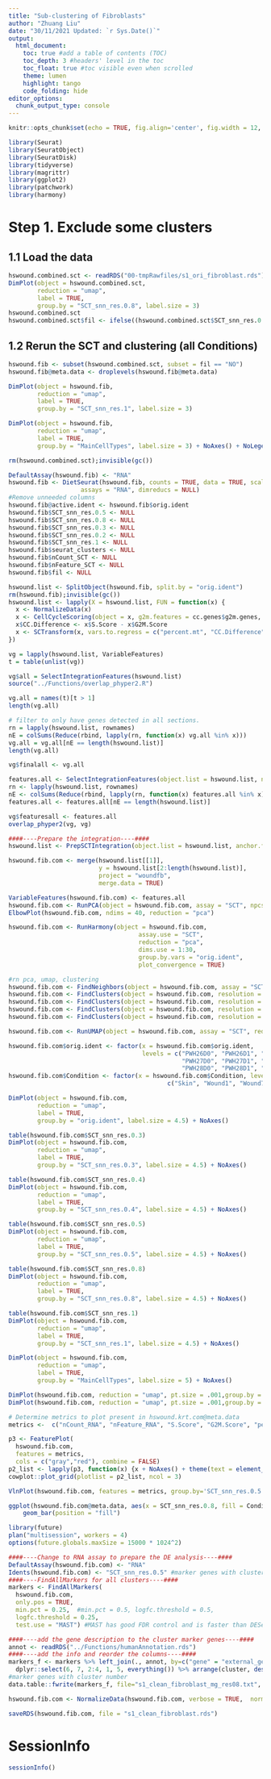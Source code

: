 ```yaml
---
title: "Sub-clustering of Fibroblasts"
author: "Zhuang Liu"
date: "30/11/2021 Updated: `r Sys.Date()`"
output:
  html_document:
    toc: true #add a table of contents (TOC)
    toc_depth: 3 #headers' level in the toc
    toc_float: true #toc visible even when scrolled
    theme: lumen
    highlight: tango
    code_folding: hide
editor_options: 
  chunk_output_type: console
---
```


```r
knitr::opts_chunk$set(echo = TRUE, fig.align='center', fig.width = 12, warning = FALSE, message = FALSE)
```

```r
library(Seurat)
library(SeuratObject)
library(SeuratDisk)
library(tidyverse)
library(magrittr)
library(ggplot2)
library(patchwork)
library(harmony)
```

####################################################
# Step 1. Exclude some clusters
####################################################
## 1.1 Load the data
```r
hswound.combined.sct <- readRDS("00-tmpRawfiles/s1_ori_fibroblast.rds") # or read *normGene.rds file
DimPlot(object = hswound.combined.sct, 
        reduction = "umap", 
        label = TRUE, 
        group.by = "SCT_snn_res.0.8", label.size = 3)
hswound.combined.sct
hswound.combined.sct$fil <- ifelse((hswound.combined.sct$SCT_snn_res.0.8 %in% c(8, 12)), "YES", "NO")
```

## 1.2 Rerun the SCT and clustering (all Conditions)
```r
hswound.fib <- subset(hswound.combined.sct, subset = fil == "NO")
hswound.fib@meta.data <- droplevels(hswound.fib@meta.data)

DimPlot(object = hswound.fib, 
        reduction = "umap", 
        label = TRUE, 
        group.by = "SCT_snn_res.1", label.size = 3)

DimPlot(object = hswound.fib, 
        reduction = "umap", 
        label = TRUE, 
        group.by = "MainCellTypes", label.size = 3) + NoAxes() + NoLegend() + ggtitle("Cell Types")

rm(hswound.combined.sct);invisible(gc())

DefaultAssay(hswound.fib) <- "RNA"
hswound.fib <- DietSeurat(hswound.fib, counts = TRUE, data = TRUE, scale.data = FALSE,
                    assays = "RNA", dimreducs = NULL)
#Remove unneeded columns
hswound.fib@active.ident <- hswound.fib$orig.ident
hswound.fib$SCT_snn_res.0.5 <- NULL
hswound.fib$SCT_snn_res.0.8 <- NULL
hswound.fib$SCT_snn_res.0.3 <- NULL
hswound.fib$SCT_snn_res.0.2 <- NULL
hswound.fib$SCT_snn_res.1 <- NULL
hswound.fib$seurat_clusters <- NULL
hswound.fib$nCount_SCT <- NULL
hswound.fib$nFeature_SCT <- NULL
hswound.fib$fil <- NULL

hswound.list <- SplitObject(hswound.fib, split.by = "orig.ident")
rm(hswound.fib);invisible(gc())
hswound.list <- lapply(X = hswound.list, FUN = function(x) {
  x <- NormalizeData(x)
  x <- CellCycleScoring(object = x, g2m.features = cc.genes$g2m.genes, s.features = cc.genes$s.genes, set.ident = FALSE)
  x$CC.Difference <- x$S.Score - x$G2M.Score
  x <- SCTransform(x, vars.to.regress = c("percent.mt", "CC.Difference"), variable.features.n = 3000, verbose = FALSE, return.only.var.genes = TRUE, method = "glmGamPoi")
})

vg = lapply(hswound.list, VariableFeatures)
t = table(unlist(vg))

vg$all = SelectIntegrationFeatures(hswound.list)
source("../Functions/overlap_phyper2.R")

vg.all = names(t)[t > 1]
length(vg.all)

# filter to only have genes detected in all sections.
rn = lapply(hswound.list, rownames)
nE = colSums(Reduce(rbind, lapply(rn, function(x) vg.all %in% x)))
vg.all = vg.all[nE == length(hswound.list)]
length(vg.all)

vg$finalall <- vg.all

features.all <- SelectIntegrationFeatures(object.list = hswound.list, nfeatures = 2000)
rn <- lapply(hswound.list, rownames) 
nE <- colSums(Reduce(rbind, lapply(rn, function(x) features.all %in% x))) 
features.all <- features.all[nE == length(hswound.list)]

vg$featuresall <- features.all
overlap_phyper2(vg, vg)

####----Prepare the integration----####
hswound.list <- PrepSCTIntegration(object.list = hswound.list, anchor.features = features.all)

hswound.fib.com <- merge(hswound.list[[1]], 
                         y = hswound.list[2:length(hswound.list)],
                         project = "woundfb",
                         merge.data = TRUE)

VariableFeatures(hswound.fib.com) <- features.all
hswound.fib.com <- RunPCA(object = hswound.fib.com, assay = "SCT", npcs = 50, features = VariableFeatures(hswound.fib.com))
ElbowPlot(hswound.fib.com, ndims = 40, reduction = "pca")

hswound.fib.com <- RunHarmony(object = hswound.fib.com,
                                    assay.use = "SCT",
                                    reduction = "pca",
                                    dims.use = 1:30,
                                    group.by.vars = "orig.ident",
                                    plot_convergence = TRUE)

#rn pca, umap, clustering
hswound.fib.com <- FindNeighbors(object = hswound.fib.com, assay = "SCT", reduction = "harmony", dims = 1:30, k.param = 40)
hswound.fib.com <- FindClusters(object = hswound.fib.com, resolution = 1.0)
hswound.fib.com <- FindClusters(object = hswound.fib.com, resolution = 0.3)
hswound.fib.com <- FindClusters(object = hswound.fib.com, resolution = 0.8)
hswound.fib.com <- FindClusters(object = hswound.fib.com, resolution = 0.5)

hswound.fib.com <- RunUMAP(object = hswound.fib.com, assay = "SCT", reduction = "harmony", dims = 1:30, n.neighbors = 40, min.dist = 0.3, n.epochs = 500, spread = 1, learning.rate = 1) #

hswound.fib.com$orig.ident <- factor(x = hswound.fib.com$orig.ident, 
                                     levels = c("PWH26D0", "PWH26D1", "PWH26D7","PWH26D30",
                                                "PWH27D0", "PWH27D1", "PWH27D7","PWH27D30",
                                                "PWH28D0", "PWH28D1", "PWH28D7","PWH28D30"))
hswound.fib.com$Condition <- factor(x = hswound.fib.com$Condition, levels =
                                            c("Skin", "Wound1", "Wound7","Wound30"))

DimPlot(object = hswound.fib.com, 
        reduction = "umap", 
        label = TRUE, 
        group.by = "orig.ident", label.size = 4.5) + NoAxes() 

table(hswound.fib.com$SCT_snn_res.0.3)
DimPlot(object = hswound.fib.com, 
        reduction = "umap", 
        label = TRUE, 
        group.by = "SCT_snn_res.0.3", label.size = 4.5) + NoAxes() 

table(hswound.fib.com$SCT_snn_res.0.4)
DimPlot(object = hswound.fib.com, 
        reduction = "umap", 
        label = TRUE, 
        group.by = "SCT_snn_res.0.4", label.size = 4.5) + NoAxes() 

table(hswound.fib.com$SCT_snn_res.0.5)
DimPlot(object = hswound.fib.com, 
        reduction = "umap", 
        label = TRUE, 
        group.by = "SCT_snn_res.0.5", label.size = 4.5) + NoAxes() 

table(hswound.fib.com$SCT_snn_res.0.8)
DimPlot(object = hswound.fib.com, 
        reduction = "umap", 
        label = TRUE, 
        group.by = "SCT_snn_res.0.8", label.size = 4.5) + NoAxes()

table(hswound.fib.com$SCT_snn_res.1)
DimPlot(object = hswound.fib.com, 
        reduction = "umap", 
        label = TRUE, 
        group.by = "SCT_snn_res.1", label.size = 4.5) + NoAxes()

DimPlot(object = hswound.fib.com, 
        reduction = "umap", 
        label = TRUE, 
        group.by = "MainCellTypes", label.size = 5) + NoAxes()

DimPlot(hswound.fib.com, reduction = "umap", pt.size = .001,group.by = "SCT_snn_res.0.5", split.by = 'Condition', ncol = 4, label = F) + NoLegend()+ ggtitle("")
DimPlot(hswound.fib.com, reduction = "umap", pt.size = .001,group.by = "MainCellTypes", split.by = 'Condition', ncol = 4, label = F) + NoLegend()+ ggtitle("")

# Determine metrics to plot present in hswound.krt.com@meta.data
metrics <-  c("nCount_RNA", "nFeature_RNA", "S.Score", "G2M.Score", "percent.mt")

p3 <- FeaturePlot(
  hswound.fib.com,
  features = metrics,
  cols = c("gray","red"), combine = FALSE)
p2_list <- lapply(p3, function(x) {x + NoAxes() + theme(text = element_text(size = 10))})
cowplot::plot_grid(plotlist = p2_list, ncol = 3)

VlnPlot(hswound.fib.com, features = metrics, group.by='SCT_snn_res.0.5', pt.size = 0, ncol = 2)

ggplot(hswound.fib.com@meta.data, aes(x = SCT_snn_res.0.8, fill = Condition, alpha = Patient)) +
    geom_bar(position = "fill")

library(future)
plan("multisession", workers = 4)
options(future.globals.maxSize = 15000 * 1024^2)

####----Change to RNA assay to prepare the DE analysis----####
DefaultAssay(hswound.fib.com) <- "RNA"
Idents(hswound.fib.com) <- "SCT_snn_res.0.5" #marker genes with cluster number
####----FindAllMarkers for all clusters----####
markers <- FindAllMarkers(
  hswound.fib.com,
  only.pos = TRUE,
  min.pct = 0.25,  #min.pct = 0.5, logfc.threshold = 0.5,
  logfc.threshold = 0.25,
  test.use = "MAST") #MAST has good FDR control and is faster than DESeq2, default test is wilcox

####----add the gene description to the cluster marker genes----####
annot <- readRDS("../Functions/humanAnnotation.rds")
####----add the info and reorder the columns----####
markers_f <- markers %>% left_join(., annot, by=c("gene" = "external_gene_name")) %>% 
  dplyr::select(6, 7, 2:4, 1, 5, everything()) %>% arrange(cluster, desc(avg_log2FC))
#marker genes with cluster number
data.table::fwrite(markers_f, file="s1_clean_fibroblast_mg_res08.txt", sep="\t") 

hswound.fib.com <- NormalizeData(hswound.fib.com, verbose = TRUE,  normalization.method = "LogNormalize", scale.factor = 10000)

saveRDS(hswound.fib.com, file = "s1_clean_fibroblast.rds")
```

# SessionInfo
```r
sessionInfo()
```

